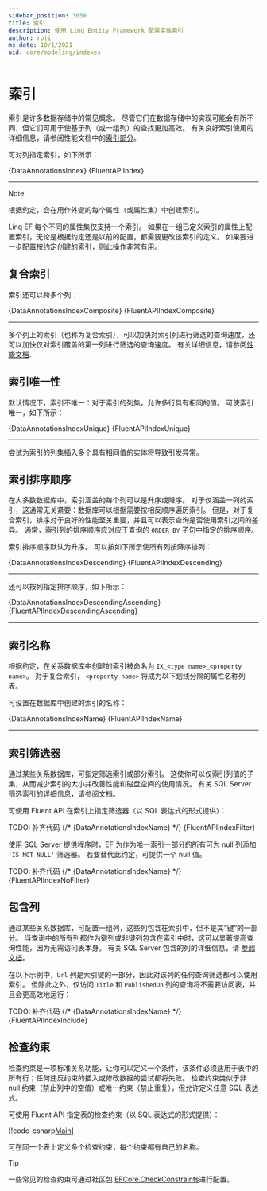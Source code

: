 ```yaml
---
sidebar_position: 3050
title: 索引
description: 使用 Linq Entity Framework 配置实体索引
author: roji
ms.date: 10/1/2021
uid: core/modeling/indexes
---
```












# 索引

索引是许多数据存储中的常见概念。 尽管它们在数据存储中的实现可能会有所不同，但它们可用于使基于列（或一组列）的查找更加高效。 有关良好索引使用的详细信息，请参阅性能文档中的[索引部分](zh-cn/docs/performance/efficient-querying#use-indexes-properly)。

可对列指定索引，如下所示：

<Tabs groupId="operating-code">
  <TabItem value="Annotations" label="数据注解">
    <CodeSnippets title="C#" language="csharp" fragment="Index" metastring='{1}' showLineNumbers>{DataAnnotationsIndex}</CodeSnippets>
  </TabItem>
  <TabItem
    value="Fluent"
    label="Fluent API"
  >
    <CodeSnippets title="C#" language="csharp" fragment="Index" metastring='{4}' showLineNumbers>{FluentAPIIndex}</CodeSnippets>
  </TabItem>
</Tabs>

***

> [!NOTE]

根据约定，会在用作外键的每个属性（或属性集）中创建索引。

Linq EF 每个不同的属性集仅支持一个索引。 如果在一组已定义索引的属性上配置索引，无论是根据约定还是以前的配置，都需要更改该索引的定义。 如果要进一步配置按约定创建的索引，则此操作非常有用。

> 

## 复合索引

索引还可以跨多个列：

<Tabs groupId="operating-code">
  <TabItem value="Annotations" label="数据注解">
    <CodeSnippets title="C#" language="csharp" fragment="Composite" metastring='{1}' showLineNumbers>{DataAnnotationsIndexComposite}</CodeSnippets>
  </TabItem>
  <TabItem
    value="Fluent"
    label="Fluent API"
  >
    <CodeSnippets title="C#" language="csharp" fragment="Composite" metastring='{4}' showLineNumbers>{FluentAPIIndexComposite}</CodeSnippets>
  </TabItem>
</Tabs>


***

多个列上的索引（也称为复合索引），可以加快对索引列进行筛选的查询速度，还可以加快仅对索引覆盖的第一列进行筛选的查询速度。 有关详细信息，请参阅[性能文档](zh-cn/docs/performance/efficient-querying#use-indexes-properly).

## 索引唯一性

默认情况下，索引不唯一：对于索引的列集，允许多行具有相同的值。 可使索引唯一，如下所示：

<Tabs groupId="operating-code">
  <TabItem value="Annotations" label="数据注解">
    <CodeSnippets title="C#" language="csharp" fragment="IndexUnique" metastring='{1}' showLineNumbers>{DataAnnotationsIndexUnique}</CodeSnippets>
  </TabItem>
  <TabItem
    value="Fluent"
    label="Fluent API"
  >
    <CodeSnippets title="C#" language="csharp" fragment="IndexUnique" metastring='{5}' showLineNumbers>{FluentAPIIndexUnique}</CodeSnippets>
  </TabItem>
</Tabs>

***

尝试为索引的列集插入多个具有相同值的实体将导致引发异常。

## 索引排序顺序

在大多数数据库中，索引涵盖的每个列可以是升序或降序。 对于仅涵盖一列的索引，这通常无关紧要：数据库可以根据需要按相反顺序遍历索引。 但是，对于复合索引，排序对于良好的性能至关重要，并且可以表示查询是否使用索引之间的差异。 通常，索引列的排序顺序应对应于查询的 `ORDER BY` 子句中指定的排序顺序。

索引排序顺序默认为升序。 可以按如下所示使所有列按降序排列：

<Tabs groupId="operating-code">
  <TabItem value="Annotations" label="数据注解">
    <CodeSnippets title="C#" language="csharp" fragment="IndexDescending" metastring='{1}' showLineNumbers>{DataAnnotationsIndexDescending}</CodeSnippets>
  </TabItem>
  <TabItem
    value="Fluent"
    label="Fluent API"
  >
    <CodeSnippets title="C#" language="csharp" fragment="IndexDescending" metastring='{5}' showLineNumbers>{FluentAPIIndexDescending}</CodeSnippets>
  </TabItem>
</Tabs>

***

还可以按列指定排序顺序，如下所示：

<Tabs groupId="operating-code">
  <TabItem value="Annotations" label="数据注解">
    <CodeSnippets title="C#" language="csharp" fragment="IndexDescendingAscending" metastring='{1}' showLineNumbers>{DataAnnotationsIndexDescendingAscending}</CodeSnippets>
  </TabItem>
  <TabItem
    value="Fluent"
    label="Fluent API"
  >
    <CodeSnippets title="C#" language="csharp" fragment="IndexDescendingAscending" metastring='{5}' showLineNumbers>{FluentAPIIndexDescendingAscending}</CodeSnippets>
  </TabItem>
</Tabs>

***

## 索引名称

根据约定，在关系数据库中创建的索引被命名为 `IX_<type name>_<property name>`。 对于复合索引， `<property name>` 将成为以下划线分隔的属性名称列表。

可设置在数据库中创建的索引的名称：

<Tabs groupId="operating-code">
  <TabItem value="Annotations" label="数据注解">
    <CodeSnippets title="C#" language="csharp" fragment="IndexName" metastring='{1}' showLineNumbers>{DataAnnotationsIndexName}</CodeSnippets>
  </TabItem>
  <TabItem
    value="Fluent"
    label="Fluent API"
  >
    <CodeSnippets title="C#" language="csharp" fragment="IndexName" metastring='{5}' showLineNumbers>{FluentAPIIndexName}</CodeSnippets>
  </TabItem>
</Tabs>


***

## 索引筛选器


通过某些关系数据库，可指定筛选索引或部分索引。 这使你可以仅索引列值的子集，从而减少索引的大小并改善性能和磁盘空间的使用情况。 有关 SQL Server 筛选索引的详细信息，请[参阅文档](https://learn.microsoft.com/zh-cn/sql/relational-databases/indexes/create-filtered-indexes)。

可使用 Fluent API 在索引上指定筛选器（以 SQL 表达式的形式提供）：

<Tabs groupId="operating-code">
  <TabItem value="Annotations" label="数据注解">
    TODO: 补齐代码
    {/* <CodeSnippets title="C#" language="csharp" fragment="IndexName" metastring='{1}' showLineNumbers>{DataAnnotationsIndexName}</CodeSnippets> */}
  </TabItem>
  <TabItem
    value="Fluent"
    label="Fluent API"
  >
    <CodeSnippets title="C#" language="csharp" fragment="IndexFilter" metastring='{5}' showLineNumbers>{FluentAPIIndexFilter}</CodeSnippets>
  </TabItem>
</Tabs>


使用 SQL Server 提供程序时，EF 为作为唯一索引一部分的所有可为 null 列添加 `'IS NOT NULL'` 筛选器。 若要替代此约定，可提供一个 null 值。

<Tabs groupId="operating-code">
  <TabItem value="Annotations" label="数据注解">
    TODO: 补齐代码
    {/* <CodeSnippets title="C#" language="csharp" fragment="IndexName" metastring='{1}' showLineNumbers>{DataAnnotationsIndexName}</CodeSnippets> */}
  </TabItem>
  <TabItem
    value="Fluent"
    label="Fluent API"
  >
    <CodeSnippets title="C#" language="csharp" fragment="IndexNoFilter" metastring='{6}' showLineNumbers>{FluentAPIIndexNoFilter}</CodeSnippets>
  </TabItem>
</Tabs>


## 包含列

通过某些关系数据库，可配置一组列，这些列包含在索引中，但不是其“键”的一部分。 当查询中的所有列都作为键列或非键列包含在索引中时，这可以显著提高查询性能，因为无需访问表本身。 有关 SQL Server 包含的列的详细信息，请 [参阅文档](https://learn.microsoft.com/zh-cn/sql/relational-databases/indexes/create-indexes-with-included-columns)。

在以下示例中，`Url` 列是索引键的一部分，因此对该列的任何查询筛选都可以使用索引。 但除此之外，仅访问 `Title` 和 `PublishedOn` 列的查询将不需要访问表，并且会更高效地运行：

<Tabs groupId="operating-code">
  <TabItem value="Annotations" label="数据注解">
    TODO: 补齐代码
    {/* <CodeSnippets title="C#" language="csharp" fragment="IndexName" metastring='{1}' showLineNumbers>{DataAnnotationsIndexName}</CodeSnippets> */}
  </TabItem>
  <TabItem
    value="Fluent"
    label="Fluent API"
  >
    <CodeSnippets title="C#" language="csharp" fragment="IndexInclude" metastring='{5,6}' showLineNumbers>{FluentAPIIndexInclude}</CodeSnippets>
  </TabItem>
</Tabs>

## 检查约束

检查约束是一项标准关系功能，让你可以定义一个条件，该条件必须适用于表中的所有行；任何违反约束的插入或修改数据的尝试都将失败。 检查约束类似于非 null 约束（禁止列中的空值）或唯一约束（禁止重复），但允许定义任意 SQL 表达式。

可使用 Fluent API 指定表的检查约束（以 SQL 表达式的形式提供）：

[!code-csharp[Main](../../../samples/core/Modeling/IndexesAndConstraints/FluentAPI/CheckConstraint.cs?name=CheckConstraint&highlight=4)]

可在同一个表上定义多个检查约束，每个约束都有自己的名称。

> [!TIP]
一些常见的检查约束可通过社区包 [EFCore.CheckConstraints](https://github.com/efcore/EFCore.CheckConstraints)进行配置。
> 
